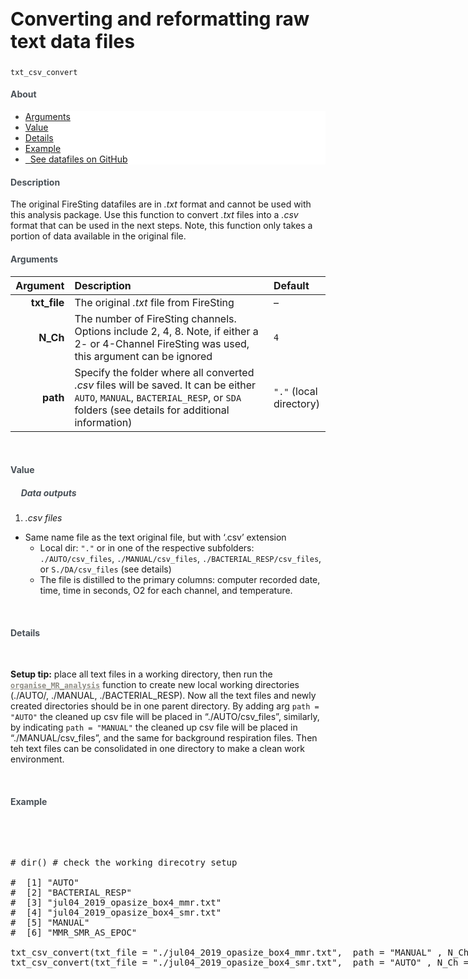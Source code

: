 



<div class="page-header">
  <h2 style="font-size: 30px; text-align:left;">Converting and reformatting raw text data files</h2>
`txt_csv_convert`
<br>
</div>


<h4 style="color:#495057; font-weight: bold;  text-align: left">About</h4>
<ul class="breadcrumb" style="background-color:#fff; border:none; color:#3e3f3a">
  <li><a href="#Arguments">Arguments</a></li>
  <li><a href="#Value">Value</a></li>
  <li><a href="#Details">Details</a></li>
  <li><a href="#Example">Example</a></li>
  <li><a href="#"><i class="fas fa-download"></i>&nbsp; See datafiles on GitHub</a></li>
</ul>


<h4 style="color:#495057; font-weight: bold;  text-align: left">Description</h4>

<!-- <h4 style="color:#495057; font-weight: bold;  text-align: left">Before running the SMR function </h4><br> -->

The original FireSting datafiles are in _.txt_ format and cannot be used with this analysis package. Use this function to convert _.txt_ files into a _.csv_ format that can be used in the next steps. Note, this function only takes a portion of data available in the original file. 

<h4><a style="color:#495057; font-weight: bold;  text-align: left" name="Arguments">Arguments</a></h4>

  Argument       | Description | Default
---: | :------------- | :---
**txt_file**    | The original _.txt_ file from FireSting | --
**N_Ch**        | The number of FireSting channels. Options include 2, 4, 8. Note, if either a 2- or 4-Channel FireSting was used, this argument can be ignored | `4`
**path**        | Specify the folder where all converted _.csv_ files will be saved. It can be either `AUTO`, `MANUAL`, `BACTERIAL_RESP`, or `SDA` folders (see details for additional information) | `"."` (local directory)


<br><h4><a name="Value" style="color:#495057; font-weight: bold;  text-align: left">Value</a></h4>

<h5 style="color:#495057; font-weight: bold;  text-align: left; text-indent:+10px;"><i class="fas fa-ellipsis-h"></i>&nbsp; Data outputs</h5>

1. _.csv files_
* Same name file as the text original file, but with '.csv' extension
  - Local dir: `"."` or in one of the respective subfolders: `./AUTO/csv_files`, `./MANUAL/csv_files`, `./BACTERIAL_RESP/csv_files`, or `S./DA/csv_files` (see details)
  - The file is distilled to the primary columns: computer recorded date, time, time in seconds, O2 for each channel, and temperature. 


<br><h4><a name="Details" style="color:#495057; font-weight: bold;  text-align: left">Details</a></h4> <br>

**Setup tip:** place all text files in a working directory, then run the <a href="./organise_MR_analysis.html" style = "color:#8e8c84; font-weight:bold;"><code>organise_MR_analysis</code></a> function to create new local working directories (./AUTO/, ./MANUAL, ./BACTERIAL_RESP). Now all the text files and newly created directories should be in one parent directory. By adding arg `path = "AUTO"` the cleaned up csv file will be placed in "./AUTO/csv_files", similarly, by indicating `path = "MANUAL"` the cleaned up csv file will be placed in "./MANUAL/csv_files", and the same for background respiration files. Then teh text files can be consolidated in one directory to make a clean work environment. 

<br><h4><a name="Example" style="color:#495057; font-weight: bold;  text-align: left">Example</a></h4> <br>


<pre class = "sourceCode yaml"> 

# dir() # check the working direcotry setup
 
#  [1] "AUTO"
#  [2] "BACTERIAL_RESP"                   
#  [3] "jul04_2019_opasize_box4_mmr.txt"
#  [4] "jul04_2019_opasize_box4_smr.txt"  
#  [5] "MANUAL" 
#  [6] "MMR_SMR_AS_EPOC"                  
                     
txt_csv_convert(txt_file = "./jul04_2019_opasize_box4_mmr.txt",  path = "MANUAL" , N_Ch = 4)
txt_csv_convert(txt_file = "./jul04_2019_opasize_box4_smr.txt",  path = "AUTO" , N_Ch = 4)

</pre>
